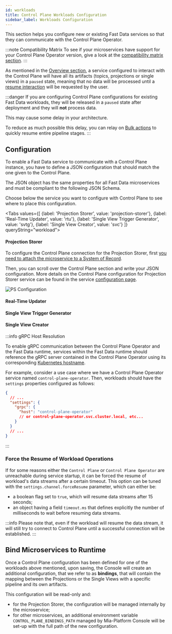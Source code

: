 ```yaml
---
id: workloads
title: Control Plane Workloads Configuration
sidebar_label: Workloads Configuration
---
```



This section helps you configure new or existing Fast Data services so that they can communicate with the Control Plane Operator.

:::note Compatibility Matrix
To see if your microservices have support for your Control Plane Operator version, give a look at the [compatibility matrix section](/fast_data/runtime_management/compatibility_matrix.md).
:::

As mentioned in the [Overview section](/fast_data/runtime_management/overview.mdx#workload), a service configured
to interact with the Control Plane will have all its artifacts (topics, projections or single views) in a `paused` state,
meaning that no data will be processed until a [resume interaction](/fast_data/runtime_management/control_plane_frontend.mdx#pause-and-resume) will be requested by the user.

:::danger
If you are configuring Control Plane configurations for existing Fast Data workloads, they will be released in a 
`paused` state after deployment and they will __not__ process data.

This may cause some delay in your architecture.

To reduce as much possible this delay, you can relay on [Bulk actions](/fast_data/runtime_management/control_plane_frontend.mdx#bulk-actions) to quickly resume entire pipeline stages.
:::

## Configuration

To enable a Fast Data service to communicate with a Control Plane instance, you have to define a JSON configuration that should
match the one given to the Control Plane.

The JSON object has the same properties for all Fast Data microservices and must be compliant to the following JSON Schema.

<SchemaViewer schema={ControlPlaneSchema} />

Choose below the service you want to configure with Control Plane to see where to place this configuration.

<Tabs values={[
    {label: 'Projection Storer', value: 'projection-storer'},
    {label: 'Real-Time Updater', value: 'rtu'},
    {label: 'Single View Trigger Generator', value: 'svtg'},
    {label: 'Single View Creator', value: 'svc'}
]} queryString="workload">

<TabItem value="projection-storer">

#### Projection Storer

To configure the Control Plane connection for the Projection Storer, first [you need to attach the microservice to a System of Record](/fast_data/configuration/projection_storer.md#attach-to-system-of-record).

Then, you can scroll over the Control Plane section and write your JSON configuration. More details on the Control Plane
configuration for Projection Storer service can be found in the service [configuration page](/fast_data/configuration/projection_storer.md#runtime-management-config).

![PS Configuration](img/ps_configuration.png)

</TabItem>
<TabItem value="rtu">

#### Real-Time Updater
<JSWorkloadSnippet/>
</TabItem>

<TabItem value="svtg">

#### Single View Trigger Generator
<JSWorkloadSnippet/>
</TabItem>

<TabItem value="svc">

#### Single View Creator
<JSWorkloadSnippet/>

</TabItem>
</Tabs>

:::info gRPC Host Resolution

To enable gRPC communication between the Control Plane Operator and the Fast Data runtime, services within the Fast Data runtime should reference
the gRPC server contained in the Control Plane Operator using its corresponding [Kubernetes hostname](https://kubernetes.io/docs/concepts/services-networking/dns-pod-service/).

For example, consider a use case where we have a Control Plane Operator service named `control-plane-operator`.
Then, workloads should have the `settings` properties configured as follows:

```json
{
  // ...
  "settings": {
    "grpc": {
      "host": "control-plane-operator" 
      // or control-plane-operator.svc.cluster.local, etc...
    }
  }
  // ...
}
```

:::

### Force the Resume of Workload Operations 

If for some reasons either the `Control Plane` or `Control Plane Operator` are unreachable during service startup, it can be forced the resume of workload's data streams
after a certain timeout. This option can be tuned with the `settings.channel.forceResume` parameter, which can either be:

- a boolean flag set to `true`, which will resume data streams after 15 seconds;
- an object having a field `timeout.ms` that defines explicitly the number of milliseconds to wait before resuming data streams.

:::info
Please note that, even if the workload will resume the data stream, it will still try to connect to Control Plane until a successful connection will be established.
:::

## Bind Microservices to Runtime

Once a Control Plane configuration has been defined for one of the workloads above mentioned, upon saving,
the Console will create an additional configuration, that we refer to as **bindings**, that will contain 
the mapping between the Projections or the Single Views with a specific pipeline and its own artifacts.

This configuration will be read-only and:

- for the Projection Storer, the configuration will be managed internally by the microservice;
- for other microservices, an additional environment variable `CONTROL_PLANE_BINDINGS_PATH` managed by
  Mia-Platform Console will be set-up with the full path of the new configuration.   


